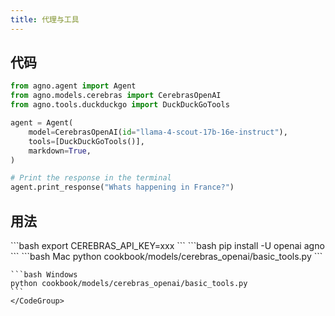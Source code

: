 ```yaml
---
title: 代理与工具
---
```


## 代码

```python cookbook/models/cerebras_openai/basic_tools.py
from agno.agent import Agent
from agno.models.cerebras import CerebrasOpenAI
from agno.tools.duckduckgo import DuckDuckGoTools

agent = Agent(
    model=CerebrasOpenAI(id="llama-4-scout-17b-16e-instruct"),
    tools=[DuckDuckGoTools()],
    markdown=True,
)

# Print the response in the terminal
agent.print_response("Whats happening in France?")
```

## 用法

<Steps>
  <Snippet file="create-venv-step.mdx" />

  <Step title="设置您的 API 密钥">
    ```bash
    export CEREBRAS_API_KEY=xxx
    ```
  </Step>

  <Step title="安装库">
    ```bash
    pip install -U openai agno
    ```
  </Step>

  <Step title="运行代理">
    <CodeGroup>
    ```bash Mac
    python cookbook/models/cerebras_openai/basic_tools.py
    ```

    ```bash Windows
    python cookbook/models/cerebras_openai/basic_tools.py
    ```
    </CodeGroup>
  </Step>
</Steps>